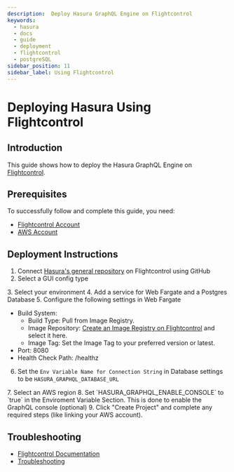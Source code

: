 ```yaml
---
description:  Deploy Hasura GraphQL Engine on Flightcontrol
keywords:
  - hasura
  - docs
  - guide
  - deployment
  - flightcontrol 
  - postgreSQL
sidebar_position: 11
sidebar_label: Using Flightcontrol 
---
```


# Deploying Hasura Using Flightcontrol 

## Introduction

This guide shows how to deploy the Hasura GraphQL Engine on [Flightcontrol](https://www.flightcontrol.dev/?ref=hasura).

## Prerequisites

To successfully follow and complete this guide, you need:

- [Flightcontrol Account](https://www.flightcontrol.dev/?ref=docs-hasura)
- [AWS Account](https://aws.amazon.com/)

## Deployment Instructions 

1. Connect [Hasura's general repository](https://github.com/hasura/graphql-engine) on Flightcontrol using GitHub
2. Select a GUI config type
  <Thumbnail src="/img/deployment/flightcontrol-config-type.png" alt="flightcontol enable console" />
3. Select your environment
4. Add a service for Web Fargate and a Postgres Database
5. Configure the following settings in Web Fargate
  <Thumbnail src="/img/deployment/flightcontrol-web-server-creation.png" alt="flightcontol web server" />
      
  - Build System:
    - Build Type: Pull from Image Registry.
    - Image Repository: [Create an Image Registry on Flightcontrol](https://www.flightcontrol.dev/docs/getting-started/docker/deploying-docker-hub/?ref=hasura) and select it here.
    - Image Tag: Set the Image Tag to your preferred version or latest.
  - Port: 8080
  - Health Check Path: /healthz
6. Set the `Env Variable Name for Connection String` in Database settings to be `HASURA_GRAPHQL_DATABASE_URL`
  <Thumbnail src="/img/deployment/flightcontrol-env-variable-name.png" alt="flightcontol enable console" />
7. Select an AWS region
8. Set `HASURA_GRAPHQL_ENABLE_CONSOLE` to `true` in the Enviroment Variable Section. This is done to enable the GraphQL console (optional) 
 <Thumbnail src="/img/deployment/flightcontrol-enable-console.png" alt="flightcontol enable console" />
9. Click "Create Project" and complete any required steps (like linking your AWS account).


## Troubleshooting

- [Flightcontrol Documentation](https://www.flightcontrol.dev/docs?ref=docs-hasura)
- [Troubleshooting](https://www.flightcontrol.dev/docs/troubleshooting?ref=docs-hasura)